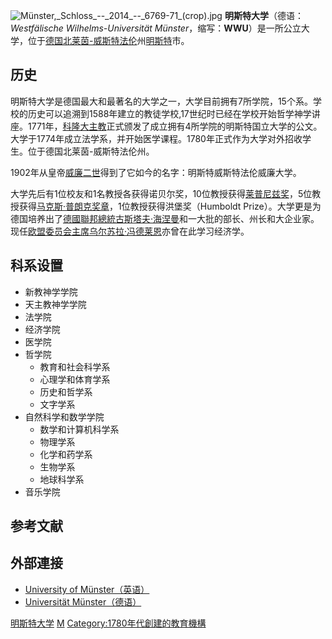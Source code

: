 {{noteTA
|G1=DE
}}

{{Infobox University
|name = University of Münster
|native_name = Westfälische Wilhelms-Universität Münster
|latin_name = Universitas Monasteriensis
|image_name =
|image_size = 300px
|caption =
|motto = 知識，生活
|mottoeng = knowledge life
|type = [[公立大學|公立大學]]
|budget = € 6.287億（2015）
|endowment = € 1.441億（2016）<ref name="msendowment">{{cite web | title=Entwicklung der Drittmittel | publisher=WWU Münster | url=https://www.uni-muenster.de/wwu/statistik/forschung/drittmittel/einnahmen_wwu.html | date=June 16, 2016 | accessdate=2016-10-13 | archive-date=2016-08-15 | archive-url=https://web.archive.org/web/20160815053259/https://www.uni-muenster.de/wwu/statistik/forschung/drittmittel/einnahmen_wwu.html | dead-url=no }}</ref>
|rector = Ursula Nelles
|chancellor = Matthias Schwarte
|established = 1780年4月16日
|students = 43,790 ({{Asof|2016}})<ref name="ms1">{{cite web |title =Zahlen und Fakten |publisher =WWU Münster |url =https://www.uni-muenster.de/profil/zahlen.shtml |date =June 14, 2016 |accessdate =2016-10-13 |archive-date =2016-10-13 |archive-url =https://web.archive.org/web/20161013151732/http://www.uni-muenster.de/profil/zahlen.shtml |dead-url =no }}</ref>
|undergrad = 2,878（2016）<ref name="ms1"/>
|postgrad = 4,342（2016）<ref name="ms1"/>
|staff = 7,850（{{Asof|2016}}，教授593人）
|campus = 都市
|city = [[明斯特|明斯特]]
|state = [[北莱茵-威斯特法伦|北莱茵-威斯特法伦]]
|country = 德國
|colors = [[RAL_colour_standard|RAL]] 9004 & [[RAL_colour_standard|RAL]] 5021 {{colorbox|#3E3E3B}}{{color box|#008E96}} <ref name="mscd">{{cite web | title=Corporate Design | publisher=WWU Münster | url=https://www.uni-muenster.de/imperia/md/content/wwu/cd/10.05.03_wwu_cd_manual_2.0_web_final.pdf | date=June 16, 2016 | accessdate=2016-10-13 | archive-date=2013-10-13 | archive-url=https://web.archive.org/web/20131013132741/https://www.uni-muenster.de/imperia/md/content/wwu/cd/10.05.03_wwu_cd_manual_2.0_web_final.pdf | dead-url=no }}</ref>
|logo = [[File:Logo_WWU_Münster.svg|300px]]
|website = {{URL|1=https://www.uni-muenster.de/en/|2=www.uni-muenster.de}}
}}
[[File:Münster,_Schloss_--_2014_--_6769-71_(crop).jpg|thumb]]
'''明斯特大学'''（德语：''Westfälische Wilhelms-Universität Münster''，缩写：'''WWU'''）是一所公立大学，位于[[德国|德国]][[北莱茵-威斯特法伦|北莱茵-威斯特法伦]]州[[明斯特|明斯特]]市。

== 历史 ==
明斯特大学是德国最大和最著名的大学之一，大学目前拥有7所学院，15个系。学校的历史可以追溯到1588年建立的教徒学校,17世纪时已经在学校开始哲学神学讲座。1771年，[[科隆大主教|科隆大主教]]正式颁发了成立拥有4所学院的明斯特国立大学的公文。大学于1774年成立法学系，并开始医学课程。1780年正式作为大学对外招收学生。位于德国北莱茵-威斯特法伦州。

1902年从皇帝[[威廉二世_(德國)|威廉二世]]得到了它如今的名字：明斯特威斯特法伦威廉大学。

大学先后有1位校友和1名教授各获得诺贝尔奖，10位教授获得[[戈特弗里德·威廉·莱布尼茨奖|莱普尼兹奖]]，5位教授获得[[马克斯·普朗克奖章|马克斯·普朗克奖章]]，1位教授获得洪堡奖（Humboldt Prize）。大学更是为德国培养出了[[德國聯邦總統|德國聯邦總統]][[古斯塔夫·海涅曼|古斯塔夫·海涅曼]]和一大批的部长、州长和大企业家。现任[[欧盟委员会主席|欧盟委员会主席]][[乌尔苏拉·冯德莱恩|乌尔苏拉·冯德莱恩]]亦曾在此学习经济学。

== 科系设置 ==

* 新教神学学院
* 天主教神学学院
* 法学院
* 经济学院
* 医学院
* 哲学院
** 教育和社会科学系
** 心理学和体育学系
** 历史和哲学系
** 文字学系
* 自然科学和数学学院
** 数学和计算机科学系
** 物理学系
** 化学和药学系
** 生物学系
** 地球科学系
* 音乐学院

==参考文献==
{{reflist}}
== 外部連接==
{{Commonscat|Westfälische Wilhelms-Universität}}
* [http://www.uni-muenster.de/en/ University of Münster（英语）] {{Wayback|url=http://www.uni-muenster.de/en/ |date=20060207065951 }}
* [http://www.uni-muenster.de/ Universität Münster（德语）] {{Wayback|url=http://www.uni-muenster.de/ |date=20060411202551 }}

{{German U15}}
{{德国大学}}

{{Authority control}}
[[Category:明斯特大学|]]
[[Category:德國大學|M]]
[[Category:1780年代創建的教育機構|Category:1780年代創建的教育機構]]